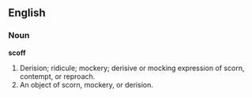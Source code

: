 ==English==

===Noun===

'''scoff'''

#Derision; ridicule; mockery; derisive or mocking expression of scorn, contempt, or reproach.
#An object of scorn, mockery, or derision.